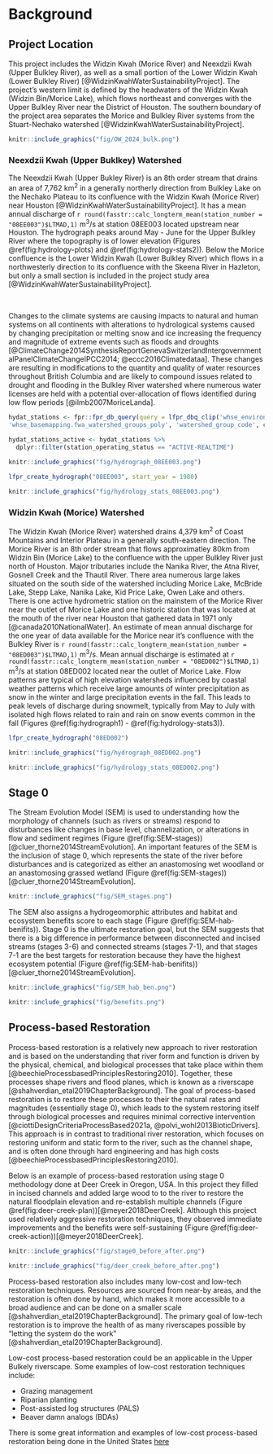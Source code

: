 # Background

## Project Location

This project includes the Widzin Kwah (Morice River) and Neexdzii Kwah (Upper Bulkley River), as well as a small portion of the Lower Widzin Kwah (Lower Bulkley River) [@WidzinKwahWaterSustainabilityProject]. The project's western limit is defined by the headwaters of the Widzin Kwah (Widzin Bin/Morice Lake), which flows northeast and converges with the Upper Bulkley River near the District of Houston. The southern boundary of the project area separates the Morice and Bulkley River systems from the Stuart-Nechako watershed [@WidzinKwahWaterSustainabilityProject].


```r
knitr::include_graphics("fig/OW_2024_bulk.png")
```

### Neexdzii Kwah (Upper Buklkey) Watershed

The Neexdzii Kwah (Upper Bukley River) is an 8th order stream that drains an area of 7,762 km^2^ in a generally northerly direction from Bulkley Lake on the Nechako Plateau to its confluence with the Widzin Kwah (Morice River) near Houston [@WidzinKwahWaterSustainabilityProject]. It has a mean annual discharge of `r round(fasstr::calc_longterm_mean(station_number = "08EE003")$LTMAD,1)` m^3^/s at station 08EE003 located upstream near Houston. The hydrograph peaks around May - June for the Upper Bulkley River where the topography is of lower elevation (Figures \@ref(fig:hydrology-plots) and \@ref(fig:hydrology-stats2)). Below the Morice confluence is the Lower Widzin Kwah (Lower Bulkley River) which flows in a northwesterly direction to its confluence with the Skeena River in Hazleton, but only a small section is included in the project study area [@WidzinKwahWaterSustainabilityProject].

<br>

Changes to the climate systems are causing impacts to natural and human systems on all continents with alterations to hydrological systems caused by changing precipitation or melting snow and ice increasing the frequency and magnitude of extreme events such as floods and droughts [@ClimateChange2014SynthesisReportGenevaSwitzerlandIntergovernmentalPanelClimateChangeIPCC2014; @eccc2016Climatedataa]. These changes are resulting in modifications to the quantity and quality of water resources throughout British Columbia and are likely to compound issues related to drought and flooding in the Bulkley River watershed where numerous water licenses are held with a potential over-allocation of flows identified during low flow periods [@ilmb2007MoriceLanda].


```r
hydat_stations <- fpr::fpr_db_query(query = lfpr_dbq_clip('whse_environmental_monitoring.envcan_hydrometric_stn_sp',
'whse_basemapping.fwa_watershed_groups_poly', 'watershed_group_code', c("BULK", "MORR")))

hydat_stations_active <- hydat_stations %>% 
  dplyr::filter(station_operating_status == "ACTIVE-REALTIME")
```


```r
knitr::include_graphics("fig/hydrograph_08EE003.png")
```


```r
lfpr_create_hydrograph("08EE003", start_year = 1980)
```

```r
knitr::include_graphics("fig/hydrology_stats_08EE003.png")
```



### Widzin Kwah (Morice) Watershed

The Widzin Kwah (Morice River) watershed drains 4,379 km^2^ of Coast Mountains and Interior Plateau in a generally south-eastern direction. The Morice River is an 8th order stream that flows approximatley 80km from Widzin Bin (Morice Lake) to the confluence with the upper Bulkley River just north of Houston. Major tributaries include the Nanika River, the Atna River, Gosnell Creek and the Thautil River. There area numerous large lakes situated on the south side of the watershed including Morice Lake, McBride Lake, Stepp Lake, Nanika Lake, Kid Price Lake, Owen Lake and others. There is one active hydrometric station on the mainstem of the Morice River near the outlet of Morice Lake and one historic station that was located at the mouth of the river near Houston that gathered data in 1971 only [@canada2010NationalWater]. An estimate of mean annual discharge for the one year of data available for the Morice near it's confluence with the Bulkley River is `r round(fasstr::calc_longterm_mean(station_number = "08ED003")$LTMAD,1)` m^3^/s. Mean annual discharge is estimated at `r round(fasstr::calc_longterm_mean(station_number = "08ED002")$LTMAD,1)` m^3^/s at station 08ED002 located near the outlet of Morice Lake. Flow patterns are typical of high elevation watersheds influenced by coastal weather patterns which receive large amounts of winter precipitation as snow in the winter and large precipitation events in the fall. This leads to peak levels of discharge during snowmelt, typically from May to July with isolated high flows related to rain and rain on snow events common in the fall (Figures \@ref(fig:hydrograph1) - \@ref(fig:hydrology-stats3)).



```r
lfpr_create_hydrograph("08ED002")
```

```r

knitr::include_graphics("fig/hydrograph_08ED002.png")
```

```r

knitr::include_graphics("fig/hydrology_stats_08ED002.png")
```






## Stage 0
The Stream Evolution Model (SEM) is used to understanding how the morphology of channels (such as rivers or streams) respond to disturbances like changes in base level, channelization, or alterations in flow and sediment regimes (Figure \@ref(fig:SEM-stages))[@cluer_thorne2014StreamEvolution]. An important features of the SEM is the inclusion of stage 0, which represents the state of the river before disturbances and is categorized as either an anastomosing wet woodland or an anastomosing grassed wetland (Figure \@ref(fig:SEM-stages))[@cluer_thorne2014StreamEvolution].

```r
knitr::include_graphics("fig/SEM_stages.png")
```



The SEM also assigns a hydrogeomorphic attributes and habitat and ecosystem benefits score to each stage (Figure \@ref(fig:SEM-hab-benifits)). Stage 0 is the ultimate restoration goal, but the SEM suggests that there is a big difference in performance between disconnected and incised streams (stages 3-6) and connected streams (stages 7-1), and that stages 7-1 are the best targets for restoration because they have the highest ecosystem potential (Figure \@ref(fig:SEM-hab-benifits))[@cluer_thorne2014StreamEvolution].

```r
knitr::include_graphics("fig/SEM_hab_ben.png")
```


```r
knitr::include_graphics("fig/benefits.png")
```



## Process-based Restoration

Process-based restoration is a relatively new approach to river restoration and is based on the understanding that river form and function is driven by the physical, chemical, and biological processes that take place within them [@beechieProcessbasedPrinciplesRestoring2010]. Together, these processes shape rivers and flood planes, which is known as a riverscape [@shahverdian_etal2019ChapterBackground]. The goal of process-based restoration is to restore these processes to their the natural rates and magnitudes (essentially stage 0), which leads to the system restoring itself through biological processes and requires minimal corrective intervention [@ciottiDesignCriteriaProcessBased2021a, @polvi_wohl2013BioticDrivers]. This approach is in contrast to traditional river restoration, which focuses on restoring uniform and static form to the river, such as the channel shape, and is often done through hard engineering and has high costs [@beechieProcessbasedPrinciplesRestoring2010]. 

Below is an example of process-based restoration using stage 0 methodology done at Deer Creek in Oregon, USA. In this project they filled in incised channels and added large wood to to the river to restore the natural floodplain elevation and re-establish multiple channels (Figure \@ref(fig:deer-creek-plan))[@meyer2018DeerCreek]. Although this project used relatively aggressive restoration techniques, they observed immediate improvements and the benefits were self-sustaining (Figure \@ref(fig:deer-creek-action))[@meyer2018DeerCreek].

```r
knitr::include_graphics("fig/stage0_before_after.png")
```

```r
knitr::include_graphics("fig/deer_creek_before_after.png")
```



Process-based restoration also includes many low-cost and low-tech restoration techniques. Resources are sourced from near-by areas, and the restoration is often done by hand, which makes it more accessible to a broad audience and can be done on a smaller scale [@shahverdian_etal2019ChapterBackground]. The primary goal of low-tech restoration is to improve the health of as many riverscapes possible by "letting the system do the work" [@shahverdian_etal2019ChapterBackground].

Low-cost process-based restoration could be an applicable in the Upper Bulkely riverscape. Some examples of low-cost restoration techniques include:

* Grazing management
* Riparian planting
* Post-assisted log structures (PALS)
* Beaver damn analogs (BDAs)

There is some great information and examples of low-cost process-based restoration being done in the United States [here](https://lowtechpbr.restoration.usu.edu/workshops/2020/SGI/Modules/module1)



